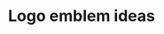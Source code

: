---
title: Logo emblem ideas
published: 2024-04-13
description: ''
image: '0.png'
tags: [Logo]
category: 'Graphic Design'
draft: false 
---